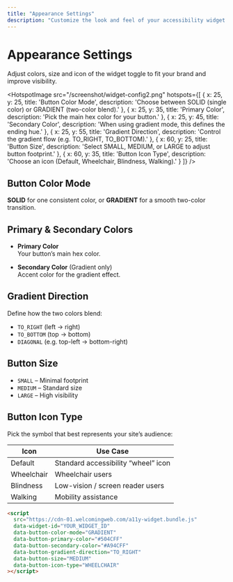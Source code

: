 ```yaml
---
title: "Appearance Settings"
description: "Customize the look and feel of your accessibility widget button."
---
```



# Appearance Settings

<Callout type="info">
  Adjust colors, size and icon of the widget toggle to fit your brand and improve visibility.
</Callout>

<HotspotImage
  src="/screenshot/widget-config2.png"
  hotspots={[
    {
      x: 25,
      y: 25,
      title: 'Button Color Mode',
      description: 'Choose between SOLID (single color) or GRADIENT (two-color blend).'
    },
    {
      x: 25,
      y: 35,
      title: 'Primary Color',
      description: 'Pick the main hex color for your button.'
    },
    {
      x: 25,
      y: 45,
      title: 'Secondary Color',
      description: 'When using gradient mode, this defines the ending hue.'
    },
    {
      x: 25,
      y: 55,
      title: 'Gradient Direction',
      description: 'Control the gradient flow (e.g. TO_RIGHT, TO_BOTTOM).'
    },
    {
      x: 60,
      y: 25,
      title: 'Button Size',
      description: 'Select SMALL, MEDIUM, or LARGE to adjust button footprint.'
    },
    {
      x: 60,
      y: 35,
      title: 'Button Icon Type',
      description: 'Choose an icon (Default, Wheelchair, Blindness, Walking).'
    }
  ]}
/>

## Button Color Mode

**SOLID** for one consistent color, or **GRADIENT** for a smooth two-color transition.

## Primary & Secondary Colors

- **Primary Color**  
  Your button’s main hex color.

- **Secondary Color** (Gradient only)  
  Accent color for the gradient effect.

## Gradient Direction

Define how the two colors blend:

- `TO_RIGHT` (left → right)  
- `TO_BOTTOM` (top → bottom)  
- `DIAGONAL` (e.g. top-left → bottom-right)

## Button Size

- `SMALL` – Minimal footprint  
- `MEDIUM` – Standard size  
- `LARGE` – High visibility

## Button Icon Type

Pick the symbol that best represents your site’s audience:

| Icon       | Use Case                              |
|------------|---------------------------------------|
| Default    | Standard accessibility “wheel” icon   |
| Wheelchair | Wheelchair users                      |
| Blindness  | Low-vision / screen reader users      |
| Walking    | Mobility assistance                   |

```html
<script
  src="https://cdn-01.welcomingweb.com/a11y-widget.bundle.js"
  data-widget-id="YOUR_WIDGET_ID"
  data-button-color-mode="GRADIENT"
  data-button-primary-color="#504CFF"
  data-button-secondary-color="#A94CFF"
  data-button-gradient-direction="TO_RIGHT"
  data-button-size="MEDIUM"
  data-button-icon-type="WHEELCHAIR"
></script>
